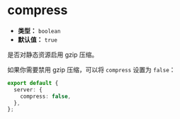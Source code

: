 # compress

- **类型：** `boolean`
- **默认值：** `true`

是否对静态资源启用 gzip 压缩。

如果你需要禁用 gzip 压缩，可以将 `compress` 设置为 `false`：

```ts
export default {
  server: {
    compress: false,
  },
};
```
